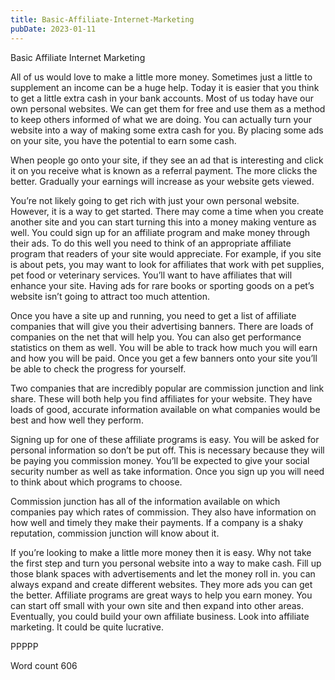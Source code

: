 ```yaml
---
title: Basic-Affiliate-Internet-Marketing
pubDate: 2023-01-11
---
```


Basic Affiliate Internet Marketing

All of us would love to make a little more money. Sometimes just a little to supplement an income can be a huge help. Today it is easier that you think to get a little extra cash in your bank accounts. Most of us today have our own personal websites. We can get them for free and use them as a method to keep others informed of what we are doing. You can actually turn your website into a way of making some extra cash for you. By placing some ads on your site, you have the potential to earn some cash.

When people go onto your site, if they see an ad that is interesting and click it on you receive what is known as a referral payment. The more clicks the better. Gradually your earnings will increase as your website gets viewed. 

You’re not likely going to get rich with just your own personal website. However, it is a way to get started. There may come a time when you create another site and you can start turning this into a money making venture as well. You could sign up for an affiliate program and make money through their ads. To do this well you need to think of an appropriate affiliate program that readers of your site would appreciate. For example, if you site is about pets, you may want to look for affiliates that work with pet supplies, pet food or veterinary services. You’ll want to have affiliates that will enhance your site. Having ads for rare books or sporting goods on a pet’s website isn’t going to attract too much attention.

Once you have a site up and running, you need to get a list of affiliate companies that will give you their advertising banners. There are loads of companies on the net that will help you. You can also get performance statistics on them as well. You will be able to track how much you will earn and how you will be paid. Once you get a few banners onto your site you’ll be able to check the progress for yourself.

Two companies that are incredibly popular are commission junction and link share. These will both help you find affiliates for your website. They have loads of good, accurate information available on what companies would be best and how well they perform. 

Signing up for one of these affiliate programs is easy. You will be asked for personal information so don’t be put off. This is necessary because they will be paying you commission money. You’ll be expected to give your social security number as well as take information. Once you sign up you will need to think about which programs to choose.

Commission junction has all of the information available on which companies pay which rates of commission. They also have information on how well and timely they make their payments. If a company is a shaky reputation, commission junction will know about it.

If you’re looking to make a little more money then it is easy. Why not take the first step and turn you personal website into a way to make cash. Fill up those blank spaces with advertisements and let the money roll in. you can always expand and create different websites. They more ads you can get the better. Affiliate programs are great ways to help you earn money. You can start off small with your own site and then expand into other areas. Eventually, you could build your own affiliate business. Look into affiliate marketing. It could be quite lucrative.

PPPPP

Word count 606